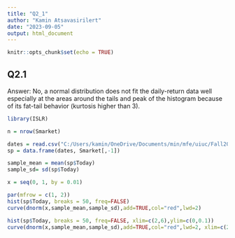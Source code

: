 ```yaml
---
title: "Q2_1"
author: "Kamin Atsavasirilert"
date: "2023-09-05"
output: html_document
---
```


```r
knitr::opts_chunk$set(echo = TRUE)
```

## Q2.1
Answer: No, a normal distribution does not fit the daily-return data well especially at the areas around the tails and peak of the histogram because of its fat-tail behavior (kurtosis higher than 3).

```r
library(ISLR)

n = nrow(Smarket)

dates = read.csv("C:/Users/kamin/OneDrive/Documents/min/mfe/uiuc/Fall2023/Stats_for_Fin/Week2/ISLRSmarketDates.csv", header=TRUE);
sp = data.frame(dates, Smarket[,-1])

sample_mean = mean(sp$Today)
sample_sd= sd(sp$Today)

x = seq(0, 1, by = 0.01)

par(mfrow = c(1, 2))
hist(sp$Today, breaks = 50, freq=FALSE)
curve(dnorm(x,sample_mean,sample_sd),add=TRUE,col="red",lwd=2)

hist(sp$Today, breaks = 50, freq=FALSE, xlim=c(2,6),ylim=c(0,0.1))
curve(dnorm(x,sample_mean,sample_sd),add=TRUE,col="red",lwd=2, xlim=c(2,6),ylim=c(0,0.1))
```